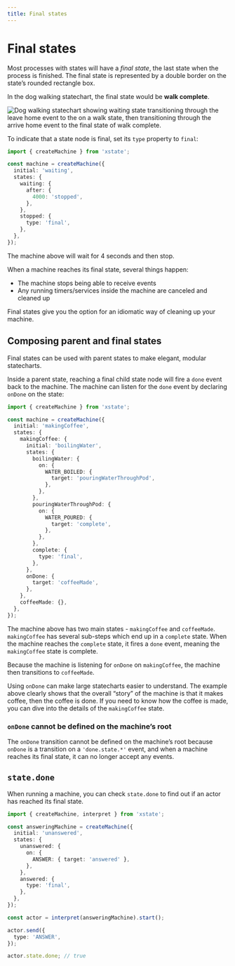 ```yaml
---
title: Final states
---
```


# Final states

<!-- deps: ["parent-and-child-states", "after"] -->

Most processes with states will have a _final state_, the last state when the process is finished. The final state is represented by a double border on the state’s rounded rectangle box.

In the dog walking statechart, the final state would be **walk complete**.

![Dog walking statechart showing waiting state transitioning through the leave home event to the on a walk state, then transitioning through the arrive home event to the final state of walk complete.](/final-state.svg)

To indicate that a state node is final, set its `type` property to `final`:

```ts twoslash
import { createMachine } from 'xstate';

const machine = createMachine({
  initial: 'waiting',
  states: {
    waiting: {
      after: {
        4000: 'stopped',
      },
    },
    stopped: {
      type: 'final',
    },
  },
});
```

The machine above will wait for 4 seconds and then stop.

When a machine reaches its final state, several things happen:

- The machine stops being able to receive events
- Any running timers/services inside the machine are canceled and cleaned up

Final states give you the option for an idiomatic way of cleaning up your machine.

## Composing parent and final states

<!-- deps: ["final-states","parent-states","transitions-and-events"] -->

Final states can be used with parent states to make elegant, modular statecharts.

Inside a parent state, reaching a final child state node will fire a `done` event back to the machine. The machine can listen for the `done` event by declaring `onDone` on the state:

```ts twoslash
import { createMachine } from 'xstate';

const machine = createMachine({
  initial: 'makingCoffee',
  states: {
    makingCoffee: {
      initial: 'boilingWater',
      states: {
        boilingWater: {
          on: {
            WATER_BOILED: {
              target: 'pouringWaterThroughPod',
            },
          },
        },
        pouringWaterThroughPod: {
          on: {
            WATER_POURED: {
              target: 'complete',
            },
          },
        },
        complete: {
          type: 'final',
        },
      },
      onDone: {
        target: 'coffeeMade',
      },
    },
    coffeeMade: {},
  },
});
```

The machine above has two main states - `makingCoffee` and `coffeeMade`. `makingCoffee` has several sub-steps which end up in a `complete` state. When the machine reaches the `complete` state, it fires a `done` event, meaning the `makingCoffee` state is complete.

Because the machine is listening for `onDone` on `makingCoffee`, the machine then transitions to `coffeeMade`.

Using `onDone` can make large statecharts easier to understand. The example above clearly shows that the overall “story” of the machine is that it makes coffee, then the coffee is done. If you need to know how the coffee is made, you can dive into the details of the `makingCoffee` state.

### `onDone` cannot be defined on the machine’s root

The `onDone` transition cannot be defined on the machine’s root because `onDone` is a transition on a `'done.state.*'` event, and when a machine reaches its final state, it can no longer accept any events.

## `state.done`

<!-- deps: ["intro-to-state-api", "final-states"] -->

When running a machine, you can check `state.done` to find out if an actor has reached its final state.

```ts twoslash
import { createMachine, interpret } from 'xstate';

const answeringMachine = createMachine({
  initial: 'unanswered',
  states: {
    unanswered: {
      on: {
        ANSWER: { target: 'answered' },
      },
    },
    answered: {
      type: 'final',
    },
  },
});

const actor = interpret(answeringMachine).start();

actor.send({
  type: 'ANSWER',
});

actor.state.done; // true
```
